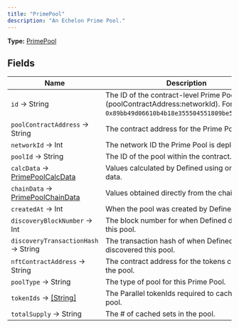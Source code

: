 ```yaml
---
title: "PrimePool"
description: "An Echelon Prime Pool."
---
```


**Type:** [PrimePool](/api-reference/types/primepool)

## Fields

| Name | Description |
|------|-------------|
| `id` → String | The ID of the contract-level Prime Pool (poolContractAddress:networkId). For example, `0x89bb49d06610b4b18e355504551809be5177f3d0:1`. |
| `poolContractAddress` → String | The contract address for the Prime Pool. |
| `networkId` → Int | The network ID the Prime Pool is deployed on. |
| `poolId` → String | The ID of the pool within the contract. |
| `calcData` → [PrimePoolCalcData](/api-reference/types/primepoolcalcdata) | Values calculated by Defined using on-chain data. |
| `chainData` → [PrimePoolChainData](/api-reference/types/primepoolchaindata) | Values obtained directly from the chain. |
| `createdAt` → Int | When the pool was created by Defined. |
| `discoveryBlockNumber` → Int | The block number for when Defined discovered this pool. |
| `discoveryTransactionHash` → String | The transaction hash of when Defined discovered this pool. |
| `nftContractAddress` → String | The contract address for the tokens cached ib the pool. |
| `poolType` → String | The type of pool for this Prime Pool. |
| `tokenIds` → [[String]](/api-reference/types/string) | The Parallel tokenIds required to cache in the pool. |
| `totalSupply` → String | The # of cached sets in the pool. |

